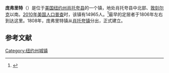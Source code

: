 {{Infobox settlement
|official_name            = 庞弗里特
|settlement_type          = 镇
|nickname                 = 
|motto                    =

<!-- Images -->
|image_skyline            = 
|imagesize                = 
|image_caption            =
|image_flag               = 
|image_seal               =

<!-- Maps -->
|pushpin_map              = New York
|pushpin_label            = 庞弗里特
|pushpin_label_position   = <!-- the position of the pushpin label: left, right, top, bottom, none -->
|pushpin_map_caption      =
|pushpin_mapsize          =
|image_map                = 
|mapsize                  = 
|map_caption              = 
|image_map1               = 
|mapsize1                 = 
|map_caption1             =

<!-- Location -->
|coordinates_display      = inline,title
|coordinates_region       = US-NY
|subdivision_type         = [[国家|国家]]
|subdivision_name         = [[美国|美国]]
|subdivision_type1        = [[美国行政区划|州]]
|subdivision_name1        = [[纽约州|纽约州]]
|subdivision_type2        = [[纽约州行政区划|县]]
|subdivision_name2        = [[肖托夸县_(纽约州)|肖托夸县]]
|government_footnotes     = 
|government_type          = 
|established_title        = 
|established_date         =

<!-- Area -->
|unit_pref                = Imperial
|area_footnotes           = 
|area_magnitude           = 
|area_total_km2           = 114.4
|area_land_km2            = 113.6
|area_water_km2           = 0.9
|area_total_sq_mi         = 
|area_land_sq_mi          = 
|area_water_sq_mi         = 

<!-- Population -->
|population_as_of         = [[2010年美国人口普查|2010]]
|population_footnotes     = 
|population_total         = 14965
|population_density_km2   = 131.8
|population_density_sq_mi = 

<!-- General information -->
|timezone                 = [[美国东部时间|EST]]
|utc_offset               = -5
|timezone_DST             = EDT
|utc_offset_DST           = -4
|elevation_footnotes      = 
|elevation_m              = 303
|elevation_ft             = 994
|latd = 42 |latm = 25 |lats = 2 |latNS = N
|longd = 79 |longm = 21 |longs = 2 |longEW = W

<!-- Area/postal codes & others -->
|postal_code_type         = [[美国邮政编码|邮政编码]]
|postal_code              = 14063
|area_code                = 
|website                  = {{URL|townofpomfretny.org}}
|footnotes                = 
}}
'''庞弗里特'''（{{lang-en|Pomfret}}）是位于[[美国|美国]][[纽约州|纽约州]][[肖托夸县_(纽约州)|肖托夸县]]的一个镇，地处肖托夸县中北部、[[敦刻尔克_(纽约州)|敦刻尔克]]以南。[[2010年美国人口普查|2010年美国人口普查]]时，该镇有14965人。<ref name>{{cite web|url=http://factfinder2.census.gov|publisher=[[United_States_Census_Bureau|United States Census Bureau]]|title=American FactFinder|accessdate=2020-10-09|archive-date=2013-09-11|archive-url=https://web.archive.org/web/20130911234518/http://factfinder2.census.gov/|dead-url=no}}</ref>最早的定居者于1806年左右到达这里。1808年，庞弗里特镇从[[肖托夸_(纽约州)|肖托夸镇]]分出，正式建立。

== 参考文献 ==
{{reflist}}

{{NY-stub}}
[[Category:纽约州城镇|Category:纽约州城镇]]